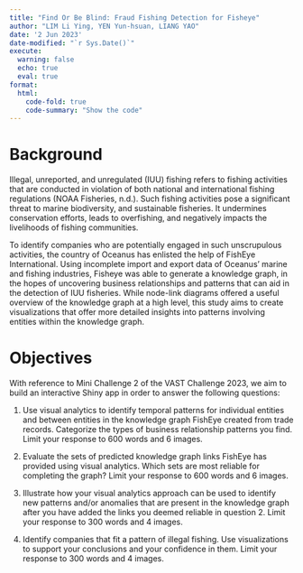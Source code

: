 ```yaml
---
title: "Find Or Be Blind: Fraud Fishing Detection for Fisheye"
author: "LIM Li Ying, YEN Yun-hsuan, LIANG YAO"
date: '2 Jun 2023'
date-modified: "`r Sys.Date()`"
execute: 
  warning: false
  echo: true
  eval: true
format: 
  html: 
    code-fold: true
    code-summary: "Show the code"
---
```


# Background

Illegal, unreported, and unregulated (IUU) fishing refers to fishing activities that are conducted in violation of both national and international fishing regulations (NOAA Fisheries, n.d.). Such fishing activities pose a significant threat to marine biodiversity, and sustainable fisheries. It undermines conservation efforts, leads to overfishing, and negatively impacts the livelihoods of fishing communities.

To identify companies who are potentially engaged in such unscrupulous activities, the country of Oceanus has enlisted the help of FishEye International. Using incomplete import and export data of Oceanus' marine and fishing industries, Fisheye was able to generate a knowledge graph, in the hopes of uncovering business relationships and patterns that can aid in the detection of IUU fisheries. While node-link diagrams offered a useful overview of the knowledge graph at a high level, this study aims to create visualizations that offer more detailed insights into patterns involving entities within the knowledge graph.

# Objectives

With reference to Mini Challenge 2 of the VAST Challenge 2023, we aim to build an interactive Shiny app in order to answer the following questions:

1.  Use visual analytics to identify temporal patterns for individual entities and between entities in the knowledge graph FishEye created from trade records. Categorize the types of business relationship patterns you find. Limit your response to 600 words and 6 images.

2.  Evaluate the sets of predicted knowledge graph links FishEye has provided using visual analytics. Which sets are most reliable for completing the graph? Limit your response to 600 words and 6 images.

3.  Illustrate how your visual analytics approach can be used to identify new patterns and/or anomalies that are present in the knowledge graph after you have added the links you deemed reliable in question 2. Limit your response to 300 words and 4 images.

4.  Identify companies that fit a pattern of illegal fishing. Use visualizations to support your conclusions and your confidence in them. Limit your response to 300 words and 4 images.
